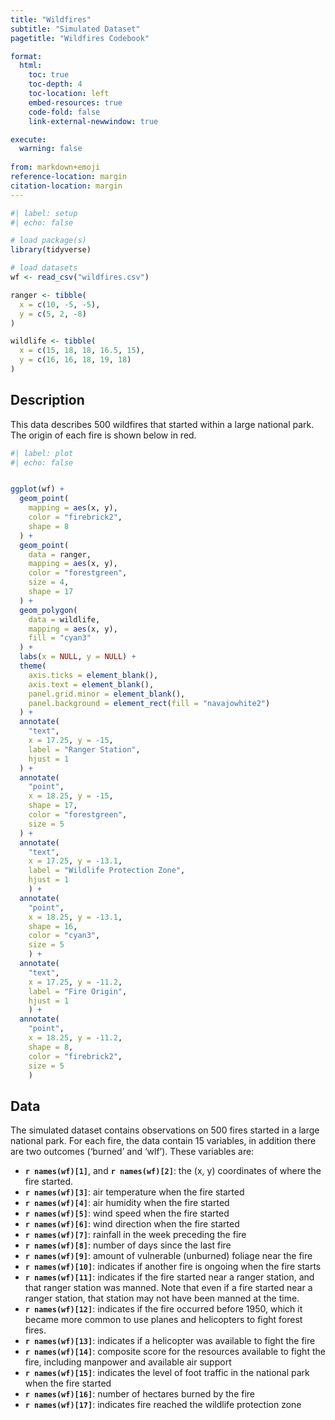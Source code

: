 ```yaml
---
title: "Wildfires"
subtitle: "Simulated Dataset"
pagetitle: "Wildfires Codebook"

format:
  html:
    toc: true
    toc-depth: 4
    toc-location: left
    embed-resources: true
    code-fold: false
    link-external-newwindow: true

execute:
  warning: false
  
from: markdown+emoji
reference-location: margin
citation-location: margin 
---
```


```r
#| label: setup
#| echo: false

# load package(s)
library(tidyverse)

# load datasets
wf <- read_csv("wildfires.csv")

ranger <- tibble(
  x = c(10, -5, -5),
  y = c(5, 2, -8)
)

wildlife <- tibble(
  x = c(15, 18, 18, 16.5, 15),
  y = c(16, 16, 18, 19, 18)
)
```

## Description

This data describes 500 wildfires that started within a large national park. The origin of each fire is shown below in red.

```r
#| label: plot
#| echo: false


ggplot(wf) +
  geom_point(
    mapping = aes(x, y),
    color = "firebrick2",
    shape = 8
  ) +
  geom_point(
    data = ranger,
    mapping = aes(x, y),
    color = "forestgreen",
    size = 4,
    shape = 17
  ) +
  geom_polygon(
    data = wildlife,
    mapping = aes(x, y),
    fill = "cyan3"
  ) +
  labs(x = NULL, y = NULL) +
  theme(
    axis.ticks = element_blank(),
    axis.text = element_blank(),
    panel.grid.minor = element_blank(),
    panel.background = element_rect(fill = "navajowhite2")
  ) +
  annotate(
    "text",
    x = 17.25, y = -15,
    label = "Ranger Station",
    hjust = 1
  ) +
  annotate(
    "point",
    x = 18.25, y = -15,
    shape = 17,
    color = "forestgreen",
    size = 5
  ) +
  annotate(
    "text", 
    x = 17.25, y = -13.1, 
    label = "Wildlife Protection Zone", 
    hjust = 1
    ) +
  annotate(
    "point", 
    x = 18.25, y = -13.1, 
    shape = 16, 
    color = "cyan3", 
    size = 5
    ) +
  annotate(
    "text", 
    x = 17.25, y = -11.2, 
    label = "Fire Origin", 
    hjust = 1
    ) +
  annotate(
    "point", 
    x = 18.25, y = -11.2, 
    shape = 8, 
    color = "firebrick2", 
    size = 5
    )
```

## Data

The simulated dataset contains observations on 500 fires started in a large national park. For each fire, the data contain 15 variables, in addition there are two outcomes ('burned' and 'wlf'). These variables are:

-   **`r names(wf)[1]`**, and **`r names(wf)[2]`**: the (x, y) coordinates of where the fire started.
-   **`r names(wf)[3]`**: air temperature when the fire started
-   **`r names(wf)[4]`**: air humidity when the fire started
-   **`r names(wf)[5]`**: wind speed when the fire started
-   **`r names(wf)[6]`**: wind direction when the fire started
-   **`r names(wf)[7]`**: rainfall in the week preceding the fire
-   **`r names(wf)[8]`**: number of days since the last fire
-   **`r names(wf)[9]`**: amount of vulnerable (unburned) foliage near the fire
-   **`r names(wf)[10]`**: indicates if another fire is ongoing when the fire starts
-   **`r names(wf)[11]`**: indicates if the fire started near a ranger station, and that ranger station was manned. Note that even if a fire started near a ranger station, that station may not have been manned at the time.
-   **`r names(wf)[12]`**: indicates if the fire occurred before 1950, which it became more common to use planes and helicopters to fight forest fires.
-   **`r names(wf)[13]`**: indicates if a helicopter was available to fight the fire
-   **`r names(wf)[14]`**: composite score for the resources available to fight the fire, including manpower and available air support
-   **`r names(wf)[15]`**: indicates the level of foot traffic in the national park when the fire started
-   **`r names(wf)[16]`**: number of hectares burned by the fire
-   **`r names(wf)[17]`**: indicates fire reached the wildlife protection zone
